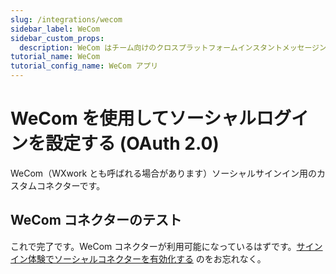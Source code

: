 ```yaml
---
slug: /integrations/wecom
sidebar_label: WeCom
sidebar_custom_props:
  description: WeCom はチーム向けのクロスプラットフォームインスタントメッセージングアプリです。WeChat のエンタープライズ版です。
tutorial_name: WeCom
tutorial_config_name: WeCom アプリ
---
```




# WeCom を使用してソーシャルログインを設定する (OAuth 2.0)

WeCom（WXwork とも呼ばれる場合があります）ソーシャルサインイン用のカスタムコネクターです。

<GuideTip />

<Integration />

## WeCom コネクターのテスト

これで完了です。WeCom コネクターが利用可能になっているはずです。[サインイン体験でソーシャルコネクターを有効化する](/connectors/social-connectors/#enable-social-sign-in) のをお忘れなく。
